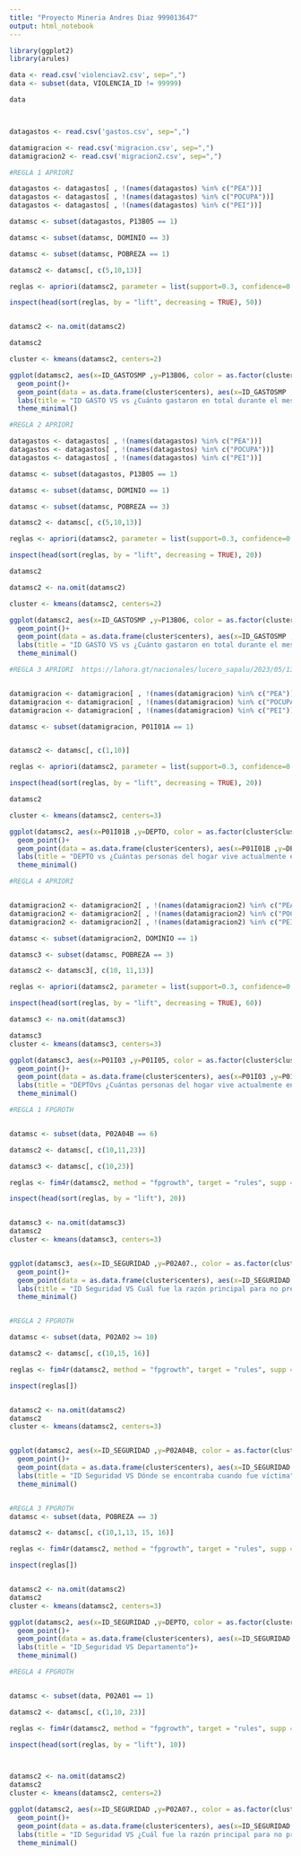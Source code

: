 ---
title: "Proyecto Mineria Andres Diaz 999013647"
output: html_notebook
---


```{r}
library(ggplot2)
library(arules)

data <- read.csv('violenciav2.csv', sep=",")
data <- subset(data, VIOLENCIA_ID != 99999)

data



datagastos <- read.csv('gastos.csv', sep=",")

datamigracion <- read.csv('migracion.csv', sep=",")
datamigracion2 <- read.csv('migracion2.csv', sep=",")

```



```{r}
#REGLA 1 APRIORI 

datagastos <- datagastos[ , !(names(datagastos) %in% c("PEA"))]
datagastos <- datagastos[ , !(names(datagastos) %in% c("POCUPA"))]
datagastos <- datagastos[ , !(names(datagastos) %in% c("PEI"))]

datamsc <- subset(datagastos, P13B05 == 1)

datamsc <- subset(datamsc, DOMINIO == 3)

datamsc <- subset(datamsc, POBREZA == 1)

datamsc2 <- datamsc[, c(5,10,13)]

reglas <- apriori(datamsc2, parameter = list(support=0.3, confidence=0.3))

inspect(head(sort(reglas, by = "lift", decreasing = TRUE), 50))


datamsc2 <- na.omit(datamsc2)

datamsc2

cluster <- kmeans(datamsc2, centers=2)

ggplot(datamsc2, aes(x=ID_GASTOSMP ,y=P13B06, color = as.factor(cluster$cluster)))+
  geom_point()+
  geom_point(data = as.data.frame(cluster$centers), aes(x=ID_GASTOSMP ,y=P13B06), , color="black", size =4, shape=17)+
  labs(title = "ID GASTO VS vs ¿Cuánto gastaron en total durante el mes pasado en (...)?")+
  theme_minimal()


```
```{r}

#REGLA 2 APRIORI 

datagastos <- datagastos[ , !(names(datagastos) %in% c("PEA"))]
datagastos <- datagastos[ , !(names(datagastos) %in% c("POCUPA"))]
datagastos <- datagastos[ , !(names(datagastos) %in% c("PEI"))]

datamsc <- subset(datagastos, P13B05 == 1)

datamsc <- subset(datamsc, DOMINIO == 1)

datamsc <- subset(datamsc, POBREZA == 3)

datamsc2 <- datamsc[, c(5,10,13)]

reglas <- apriori(datamsc2, parameter = list(support=0.3, confidence=0.3))

inspect(head(sort(reglas, by = "lift", decreasing = TRUE), 20))

datamsc2

datamsc2 <- na.omit(datamsc2)

cluster <- kmeans(datamsc2, centers=2)

ggplot(datamsc2, aes(x=ID_GASTOSMP ,y=P13B06, color = as.factor(cluster$cluster)))+
  geom_point()+
  geom_point(data = as.data.frame(cluster$centers), aes(x=ID_GASTOSMP ,y=P13B06), , color="black", size =4, shape=17)+
  labs(title = "ID GASTO VS vs ¿Cuánto gastaron en total durante el mes pasado en (...)?")+
  theme_minimal()


```

```{r}
#REGLA 3 APRIORI  https://lahora.gt/nacionales/lucero_sapalu/2023/05/13/estos-son-los-cinco-departamentos-con-mayores-indices-de-migracion/


datamigracion <- datamigracion[ , !(names(datamigracion) %in% c("PEA"))]
datamigracion <- datamigracion[ , !(names(datamigracion) %in% c("POCUPA"))]
datamigracion <- datamigracion[ , !(names(datamigracion) %in% c("PEI"))]

datamsc <- subset(datamigracion, P01I01A == 1)


datamsc2 <- datamsc[, c(1,10)]

reglas <- apriori(datamsc2, parameter = list(support=0.3, confidence=0.3))

inspect(head(sort(reglas, by = "lift", decreasing = TRUE), 20))

datamsc2

cluster <- kmeans(datamsc2, centers=3)

ggplot(datamsc2, aes(x=P01I01B ,y=DEPTO, color = as.factor(cluster$cluster)))+
  geom_point()+
  geom_point(data = as.data.frame(cluster$centers), aes(x=P01I01B ,y=DEPTO), , color="black", size =4, shape=17)+
  labs(title = "DEPTO vs ¿Cuántas personas del hogar vive actualmente en otro país ahora?")+
  theme_minimal()


```

```{r}
#REGLA 4 APRIORI


datamigracion2 <- datamigracion2[ , !(names(datamigracion2) %in% c("PEA"))]
datamigracion2 <- datamigracion2[ , !(names(datamigracion2) %in% c("POCUPA"))]
datamigracion2 <- datamigracion2[ , !(names(datamigracion2) %in% c("PEI"))]

datamsc <- subset(datamigracion2, DOMINIO == 1)

datamsc3 <- subset(datamsc, POBREZA == 3)

datamsc2 <- datamsc3[, c(10, 11,13)]

reglas <- apriori(datamsc2, parameter = list(support=0.3, confidence=0.3))

inspect(head(sort(reglas, by = "lift", decreasing = TRUE), 60))

datamsc3 <- na.omit(datamsc3)

datamsc3
cluster <- kmeans(datamsc3, centers=3)

ggplot(datamsc3, aes(x=P01I03 ,y=P01I05, color = as.factor(cluster$cluster)))+
  geom_point()+
  geom_point(data = as.data.frame(cluster$centers), aes(x=P01I03 ,y=P01I05), , color="black", size =4, shape=17)+
  labs(title = "DEPTOvs ¿Cuántas personas del hogar vive actualmente en otro país ahora?")+
  theme_minimal()

```





```{r}

#REGLA 1 FPGROTH


datamsc <- subset(data, P02A04B == 6)

datamsc2 <- datamsc[, c(10,11,23)]

datamsc3 <- datamsc[, c(10,23)]

reglas <- fim4r(datamsc2, method = "fpgrowth", target = "rules", supp = .2, conf = .2)

inspect(head(sort(reglas, by = "lift"), 20))


datamsc3 <- na.omit(datamsc3)
datamsc2
cluster <- kmeans(datamsc3, centers=3)


ggplot(datamsc3, aes(x=ID_SEGURIDAD ,y=P02A07., color = as.factor(cluster$cluster)))+
  geom_point()+
  geom_point(data = as.data.frame(cluster$centers), aes(x=ID_SEGURIDAD ,y=P02A07.), , color="black", size =4, shape=17)+
  labs(title = "ID Seguridad VS Cuál fue la razón principal para no presentar la denuncia")+
  theme_minimal()



```
```{r}
#REGLA 2 FPGROTH

datamsc <- subset(data, P02A02 >= 10)

datamsc2 <- datamsc[, c(10,15, 16)]

reglas <- fim4r(datamsc2, method = "fpgrowth", target = "rules", supp = .2, conf = .2)

inspect(reglas[])


datamsc2 <- na.omit(datamsc2)
datamsc2
cluster <- kmeans(datamsc2, centers=3)


ggplot(datamsc2, aes(x=ID_SEGURIDAD ,y=P02A04B, color = as.factor(cluster$cluster)))+
  geom_point()+
  geom_point(data = as.data.frame(cluster$centers), aes(x=ID_SEGURIDAD ,y=P02A04B), , color="black", size =4, shape=17)+
  labs(title = "ID Seguridad VS Dónde se encontraba cuando fue víctima")+
  theme_minimal()



```

```{r}
#REGLA 3 FPGROTH
datamsc <- subset(data, POBREZA == 3)

datamsc2 <- datamsc[, c(10,1,13, 15, 16)]

reglas <- fim4r(datamsc2, method = "fpgrowth", target = "rules", supp = .1, conf = .1)

inspect(reglas[])


datamsc2 <- na.omit(datamsc2)
datamsc2
cluster <- kmeans(datamsc2, centers=3)

ggplot(datamsc2, aes(x=ID_SEGURIDAD ,y=DEPTO, color = as.factor(cluster$cluster)))+
  geom_point()+
  geom_point(data = as.data.frame(cluster$centers), aes(x=ID_SEGURIDAD ,y=DEPTO), , color="black", size =4, shape=17)+
  labs(title = "ID_Seguridad VS Departamento")+
  theme_minimal()

```
```{r}
#REGLA 4 FPGROTH


datamsc <- subset(data, P02A01 == 1)

datamsc2 <- datamsc[, c(1,10, 23)]

reglas <- fim4r(datamsc2, method = "fpgrowth", target = "rules", supp = .2, conf = .2)

inspect(head(sort(reglas, by = "lift"), 10))



datamsc2 <- na.omit(datamsc2)
datamsc2
cluster <- kmeans(datamsc2, centers=2)

ggplot(datamsc2, aes(x=ID_SEGURIDAD ,y=P02A07., color = as.factor(cluster$cluster)))+
  geom_point()+
  geom_point(data = as.data.frame(cluster$centers), aes(x=ID_SEGURIDAD ,y=P02A07.), , color="black", size =4, shape=17)+
  labs(title = "ID Seguridad VS ¿Cuál fue la razón principal para no presentar la denuncia")+
  theme_minimal()

```
